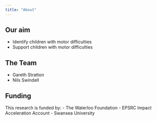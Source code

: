 ```yaml
---
title: "About"
---
```


## Our aim

- Identify children with motor difficulties 
- Support children with motor difficulties

## The Team

- Gareth Stratton
- Nils Swindell 

## Funding

This research is funded by:
  - The Waterloo Foundation
  - EPSRC Impact Acceleration Account
  - Swansea University